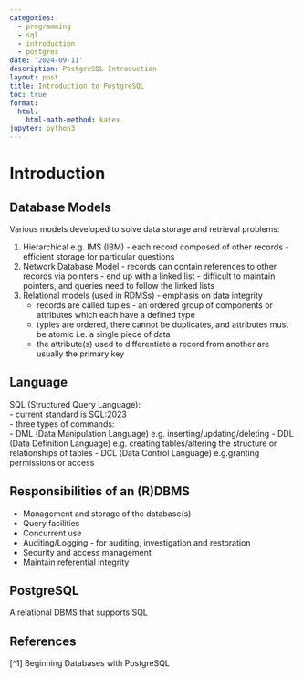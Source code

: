---
categories:
  - programming
  - sql
  - introduction
  - postgres
date: '2024-09-11'
description: PostgreSQL Introduction
layout: post
title: Introduction to PostgreSQL
toc: true
format:
  html:
    html-math-method: katex
jupyter: python3
---

# Introduction

## Database Models

Various models developed to solve data storage and retrieval problems:

1. Hierarchical e.g. IMS (IBM) - each record composed of other records - efficient storage for particular questions  
2. Network Database Model - records can contain references to other records via pointers - end up with a linked list - difficult to maintain pointers, and queries need to follow the linked lists  
3. Relational models (used in RDMSs) - emphasis on data integrity  
   - records are called tuples - an ordered group of components or attributes which each have a defined type  
   - typles are ordered, there cannot be duplicates, and attributes must be atomic i.e. a single piece of data  
   - the attribute(s) used to differentiate a record from another are usually the primary key  
  
## Language
  
SQL (Structured Query Language):   
- current standard is SQL:2023  
- three types of commands:  
  - DML (Data Manipulation Language) e.g. inserting/updating/deleting
  - DDL (Data Definition Language) e.g. creating tables/altering the structure or relationships of tables
  - DCL (Data Control Language) e.g.granting permissions or access

## Responsibilities of an (R)DBMS
- Management and storage of the database(s)  
- Query facilities  
- Concurrent use 
- Auditing/Logging - for auditing, investigation and restoration  
- Security and access management  
- Maintain referential integrity  

## PostgreSQL

A relational DBMS that supports SQL 


## References

[^1] Beginning Databases with PostgreSQL